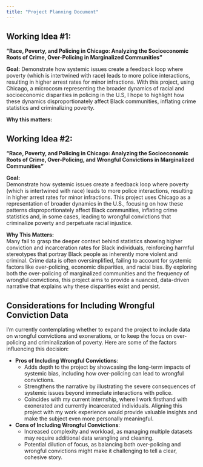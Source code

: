 ---
title: "Project Planning Document"
---

## Working Idea #1: 

**"Race, Poverty, and Policing in Chicago: Analyzing the Socioeconomic Roots of Crime, Over-Policing in Marginalized Communities"** 


**Goal:** Demonstrate how systemic issues create a feedback loop where poverty (which is intertwined with race) leads to more police interactions, resulting in higher arrest rates for minor infractions. With this project, using Chicago, a microcosm representing the broader dynamics of racial and socioeconomic disparities in policing in the U.S, I hope to highlight how these dynamics disproportionately affect Black communities, inflating crime statistics and criminalizing poverty. 

**Why this matters:** 

## Working Idea #2: 

**"Race, Poverty, and Policing in Chicago: Analyzing the Socioeconomic Roots of Crime, Over-Policing, and Wrongful Convictions in Marginalized Communities"** 

**Goal:**  
Demonstrate how systemic issues create a feedback loop where poverty (which is intertwined with race) leads to more police interactions, resulting in higher arrest rates for minor infractions. This project uses Chicago as a representation of broader dynamics in the U.S., focusing on how these patterns disproportionately affect Black communities, inflating crime statistics and, in some cases, leading to wrongful convictions that criminalize poverty and perpetuate racial injustice.

**Why This Matters:**  
Many fail to grasp the deeper context behind statistics showing higher conviction and incarceration rates for Black individuals, reinforcing harmful stereotypes that portray Black people as inherently more violent and criminal. Crime data is often oversimplified, failing to account for systemic factors like over-policing, economic disparities, and racial bias. By exploring both the over-policing of marginalized communities and the frequency of wrongful convictions, this project aims to provide a nuanced, data-driven narrative that explains why these disparities exist and persist.

## Considerations for Including Wrongful Conviction Data

I'm currently contemplating whether to expand the project to include data on wrongful convictions and exonerations, or to keep the focus on over-policing and criminalization of poverty. Here are some of the factors influencing this decision:

- **Pros of Including Wrongful Convictions**:
  - Adds depth to the project by showcasing the long-term impacts of systemic bias, including how over-policing can lead to wrongful convictions.
  - Strengthens the narrative by illustrating the severe consequences of systemic issues beyond immediate interactions with police. 
   - Coincides with my current internship, where I work firsthand with exonerated and currently incarcerated individuals. Aligning this project with my work experience would provide valuable insights and make the subject even more personally meaningful.

- **Cons of Including Wrongful Convictions**:
  - Increased complexity and workload, as managing multiple datasets may require additional data wrangling and cleaning.
  - Potential dilution of focus, as balancing both over-policing and wrongful convictions might make it challenging to tell a clear, cohesive story.

